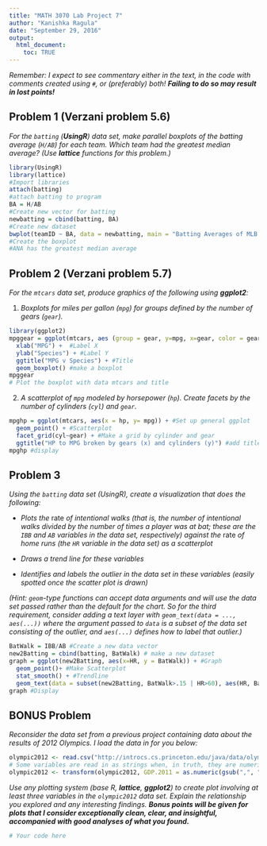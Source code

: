 ```yaml
---
title: "MATH 3070 Lab Project 7"
author: "Kanishka Ragula"
date: "September 29, 2016"
output:
  html_document:
    toc: TRUE
---
```


*Remember: I expect to see commentary either in the text, in the code with comments created using `#`, or (preferably) both! **Failing to do so may result in lost points!***

## Problem 1 (Verzani problem 5.6)
*For the `batting` (**UsingR**) data set, make parallel boxplots of the batting average (`H/AB`) for each team. Which team had the greatest median average? (Use **lattice** functions for this problem.)*

```r
library(UsingR)
library(lattice)
#Import libraries
attach(batting)
#attach batting to program
BA = H/AB
#Create new vector for batting
newbatting = cbind(batting, BA)
#Create new dataset
bwplot(teamID ~ BA, data = newbatting, main = "Batting Averages of MLB Teams")
#Create the boxplot
#ANA has the greatest median average
```

## Problem 2 (Verzani problem 5.7)
*For the `mtcars` data set, produce graphics of the following using **ggplot2**:*

1. *Boxplots for miles per gallon (`mpg`) for groups defined by the number of gears (`gear`).*

```r
library(ggplot2)
mpggear = ggplot(mtcars, aes (group = gear, y=mpg, x=gear, color = gear)) + #Break by gear
  xlab("MPG") +  #Label X
  ylab("Species") + #Label Y
  ggtitle("MPG v Species") + #Title
  geom_boxplot() #make a boxplot
mpggear
# Plot the boxplot with data mtcars and title
```

2. *A scatterplot of `mpg` modeled by horsepower (`hp`). Create facets by the number of cylinders (`cyl`) and `gear`.*

```r

mpghp = ggplot(mtcars, aes(x = hp, y= mpg)) + #Set up general ggplot
  geom_point() + #Scatterplot
  facet_grid(cyl~gear) + #Make a grid by cylinder and gear
  ggtitle("HP to MPG broken by gears (x) and cylinders (y)") #add title
mpghp #display
```

## Problem 3
*Using the `batting` data set (UsingR), create a visualization that does the following:*

* *Plots the* rate *of intentional walks (that is, the number of intentional walks divided by the number of times a player was at bat; these are the `IBB` and `AB` variables in the data set, respectively) against the* rate *of home runs (the `HR` variable in the data set) as a scatterplot*

* *Draws a trend line for these variables*

* *Identifies and labels the outlier in the data set in these variables (easily spotted once the scatter plot is drawn)*

*(Hint: `geom`-type functions can accept data arguments and will use the data set passed rather than the default for the chart. So for the third requirement, consider adding a text layer with `geom_text(data = ..., aes(...))` where the argument passed to `data` is a subset of the data set consisting of the outlier, and `aes(...)` defines how to label that outlier.)*

```r
BatWalk = IBB/AB #Create a new data vector
new2Batting = cbind(batting, BatWalk) # make a new dataset
graph = ggplot(new2Batting, aes(x=HR, y = BatWalk)) + #Graph
  geom_point()+ #Make Scatterplot
  stat_smooth() + #Trendline
  geom_text(data = subset(new2Batting, BatWalk>.15 | HR>60), aes(HR, BatWalk-.005, label=playerID)) #Label Mr. Bonds
graph #Display
```

## BONUS Problem
*Reconsider the data set from a previous project containing data about the results of 2012 Olympics. I load the data in for you below:*

```r
olympic2012 <- read.csv("http://introcs.cs.princeton.edu/java/data/olympic-medals2012.csv")
# Some variables are read in as strings when, in truth, they are numeric (they separate thousands with commas, leading to them being read as strings). I fix this below using the transform function, which allows for modifying columns in a data frame using methods similar to with.
olympic2012 <- transform(olympic2012, GDP.2011 = as.numeric(gsub(",", "", GDP.2011)), pop.2010 = as.numeric(gsub(",", "", pop.2010)))
```

*Use any plotting system (base R, **lattice**, **ggplot2**) to create plot involving at least three variables in the `olympic2012` data set. Explain the relationship you explored and any interesting findings. **Bonus points will be given for plots that I consider exceptionally clean, clear, and insightful, accompanied with good analyses of what you found.***

```r
# Your code here
```